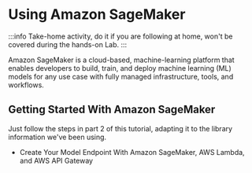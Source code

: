 # Using Amazon SageMaker

:::info
Take-home activity, do it if you are following at home, won't be covered during the hands-on Lab.
:::

<Link to="https://aws.amazon.com/pm/sagemaker/">Amazon SageMaker</Link> is a cloud-based, machine-learning platform that enables developers to build, train, and deploy machine learning (ML) models for any use case with fully managed infrastructure, tools, and workflows.

## Getting Started With Amazon SageMaker

Just follow the steps in part 2 of <Link to="https://www.mongodb.com/developer/products/atlas/amazon-sagemaker-and-mongodb-vector-search-part-1/">this tutorial</Link>, adapting it to the library information we've been using.

- <Link to="https://www.mongodb.com/developer/products/atlas/amazon-sagemaker-and-mongodb-vector-search-part-2/">Create Your Model Endpoint With Amazon SageMaker, AWS Lambda, and AWS API Gateway</Link>
